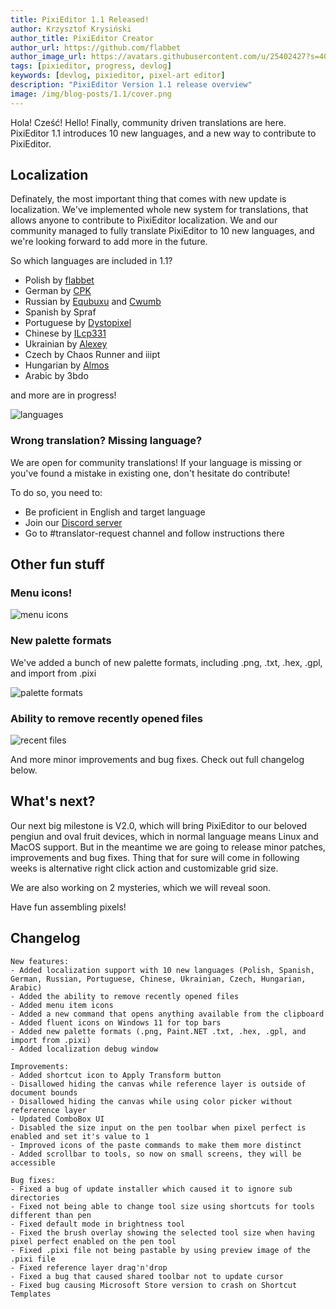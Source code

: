 ```yaml
---
title: PixiEditor 1.1 Released!
author: Krzysztof Krysiński
author_title: PixiEditor Creator
author_url: https://github.com/flabbet
author_image_url: https://avatars.githubusercontent.com/u/25402427?s=400&v=4
tags: [pixieditor, progress, devlog]
keywords: [devlog, pixieditor, pixel-art editor]
description: "PixiEditor Version 1.1 release overview"
image: /img/blog-posts/1.1/cover.png
---
```



Hola! Cześć! Hello! Finally, community driven translations are here. PixiEditor 1.1 introduces 10 new languages, and a new way to contribute to PixiEditor.

<!--truncate-->

## Localization

Definately, the most important thing that comes with new update is localization. We've implemented whole new system for translations, that allows anyone to contribute to PixiEditor localization. 
We and our community managed to fully translate PixiEditor to 10 new languages, and we're looking forward to add more in the future.

So which languages are included in 1.1?

- Polish by [flabbet](https://github.com/flabbet)
- German by [CPK](https://github.com/CPKreuz)
- Russian by [Equbuxu](https://github.com/Equbuxu) and [Cwumb](https://www.youtube.com/watch?v=dQw4w9WgXcQ)
- Spanish by Spraf
- Portuguese by [Dystopixel](https://ln.ki/dystopixelart)
- Chinese by [ILcp331](https://www.youtube.com/channel/UCMQVNffxCf4Qv825k13EyXw)
- Ukrainian by [Alexey](https://digiology.org)
- Czech by Chaos Runner and iiipt
- Hungarian by [Almos](https://almos.dev/)
- Arabic by 3bdo

and more are in progress!

![languages](/img/blog-posts/1.1/languages.png)

### Wrong translation? Missing language?

We are open for community translations! If your language is missing or you've found a mistake in existing one, don't hesitate do contribute!

To do so, you need to:
- Be proficient in English and target language
- Join our [Discord server](https://discord.gg/T37WNBYP68)
- Go to #translator-request channel and follow instructions there

## Other fun stuff

### Menu icons!

![menu icons](/img/blog-posts/1.1/menu-icons.png)

### New palette formats

We've added a bunch of new palette formats, including .png, .txt, .hex, .gpl, and import from .pixi

![palette formats](/img/blog-posts/1.1/palette-formats.png)

### Ability to remove recently opened files

![recent files](/img/blog-posts/1.1/recent-files.png)

And more minor improvements and bug fixes. Check out full changelog below.


## What's next?

Our next big milestone is V2.0, which will bring PixiEditor to our beloved pengiun and oval fruit devices, which in normal language means Linux and MacOS support.
But in the meantime we are going to release minor patches, improvements and bug fixes. Thing that for sure will come in following weeks is alternative right click action and customizable grid size.

We are also working on 2 mysteries, which we will reveal soon.

Have fun assembling pixels!

## Changelog

```
New features:
- Added localization support with 10 new languages (Polish, Spanish, German, Russian, Portuguese, Chinese, Ukrainian, Czech, Hungarian, Arabic)
- Added the ability to remove recently opened files
- Added menu item icons
- Added a new command that opens anything available from the clipboard
- Added fluent icons on Windows 11 for top bars
- Added new palette formats (.png, Paint.NET .txt, .hex, .gpl, and import from .pixi)
- Added localization debug window

Improvements:
- Added shortcut icon to Apply Transform button
- Disallowed hiding the canvas while reference layer is outside of document bounds
- Disallowed hiding the canvas while using color picker without refererence layer
- Updated ComboBox UI
- Disabled the size input on the pen toolbar when pixel perfect is enabled and set it's value to 1
- Improved icons of the paste commands to make them more distinct
- Added scrollbar to tools, so now on small screens, they will be accessible

Bug fixes:
- Fixed a bug of update installer which caused it to ignore sub directories
- Fixed not being able to change tool size using shortcuts for tools different than pen
- Fixed default mode in brightness tool
- Fixed the brush overlay showing the selected tool size when having pixel perfect enabled on the pen tool
- Fixed .pixi file not being pastable by using preview image of the .pixi file
- Fixed reference layer drag'n'drop
- Fixed a bug that caused shared toolbar not to update cursor
- Fixed bug causing Microsoft Store version to crash on Shortcut Templates
```